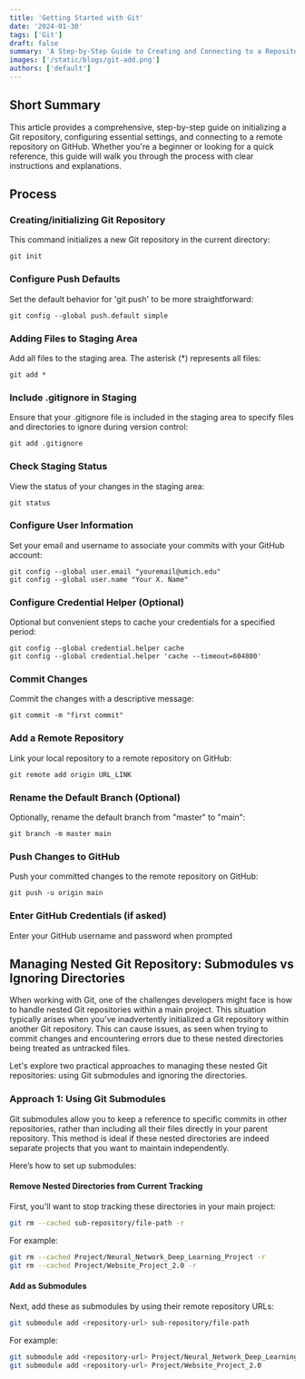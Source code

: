 ```yaml
---
title: 'Getting Started with Git'
date: '2024-01-30'
tags: ['Git']
draft: false
summary: 'A Step-by-Step Guide to Creating and Connecting to a Repository'
images: ['/static/blogs/git-add.png']
authors: ['default']
---
```


## Short Summary

This article provides a comprehensive, step-by-step guide on initializing a Git repository, configuring essential settings, and connecting to a remote repository on GitHub. Whether you're a beginner or looking for a quick reference, this guide will walk you through the process with clear instructions and explanations.


## Process

### Creating/initializing Git Repository
This command initializes a new Git repository in the current directory:
```Git
git init
```

### Configure Push Defaults
Set the default behavior for 'git push' to be more straightforward:
```Git
git config --global push.default simple
```

### Adding Files to Staging Area
Add all files to the staging area. The asterisk (*) represents all files:
```Git
git add *
```

### Include .gitignore in Staging
Ensure that your .gitignore file is included in the staging area to specify files and directories to ignore during version control:
```Git
git add .gitignore
```

### Check Staging Status

View the status of your changes in the staging area:
```Git
git status
```

### Configure User Information
Set your email and username to associate your commits with your GitHub account:
```Git
git config --global user.email "youremail@umich.edu"
git config --global user.name "Your X. Name"
```

### Configure Credential Helper (Optional)
Optional but convenient steps to cache your credentials for a specified period:
```Git
git config --global credential.helper cache
git config --global credential.helper 'cache --timeout=604800'
```


### Commit Changes

Commit the changes with a descriptive message:
```Git
git commit -m "first commit"
```

### Add a Remote Repository
Link your local repository to a remote repository on GitHub:

```Git
git remote add origin URL_LINK
```

### Rename the Default Branch (Optional)

Optionally, rename the default branch from "master" to "main":
```Git
git branch -m master main
```

### Push Changes to GitHub

Push your committed changes to the remote repository on GitHub:
```Git
git push -u origin main
```


### Enter GitHub Credentials (if asked)
Enter your GitHub username and password when prompted


## Managing Nested Git Repository: Submodules vs Ignoring Directories
When working with Git, one of the challenges developers might face is how to handle nested Git repositories within a main project. This situation typically arises when you've inadvertently initialized a Git repository within another Git repository. This can cause issues, as seen when trying to commit changes and encountering errors due to these nested directories being treated as untracked files.

Let's explore two practical approaches to managing these nested Git repositories: using Git submodules and ignoring the directories.


### Approach 1: Using Git Submodules

Git submodules allow you to keep a reference to specific commits in other repositories, rather than including all their files directly in your parent repository. This method is ideal if these nested directories are indeed separate projects that you want to maintain independently.

Here’s how to set up submodules:

#### Remove Nested Directories from Current Tracking

First, you'll want to stop tracking these directories in your main project:
```bash
git rm --cached sub-repository/file-path -r
```

For example:
```bash
git rm --cached Project/Neural_Network_Deep_Learning_Project -r
git rm --cached Project/Website_Project_2.0 -r
```


#### Add as Submodules
Next, add these as submodules by using their remote repository URLs:
```bash
git submodule add <repository-url> sub-repository/file-path
```

For example:
```bash
git submodule add <repository-url> Project/Neural_Network_Deep_Learning_Project
git submodule add <repository-url> Project/Website_Project_2.0
```